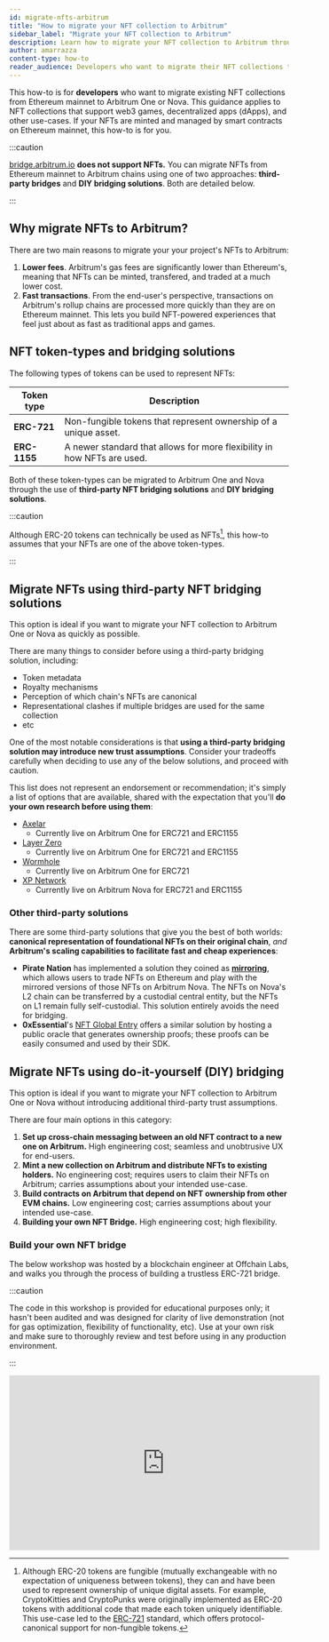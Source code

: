 ```yaml
---
id: migrate-nfts-arbitrum
title: "How to migrate your NFT collection to Arbitrum"
sidebar_label: "Migrate your NFT collection to Arbitrum"
description: Learn how to migrate your NFT collection to Arbitrum through third-party bridges and DIY bridging solutions.
author: amarrazza
content-type: how-to
reader_audience: Developers who want to migrate their NFT collections to Arbitrum
---
```




<PublicPreviewBannerPartial />

This how-to is for **developers** who want to migrate existing NFT collections from Ethereum mainnet to <a data-quicklook-from="arbitrum-one">Arbitrum One</a> or <a data-quicklook-from="arbitrum-nova">Nova</a>. This guidance applies to NFT collections that support web3 games, decentralized apps (dApps), and other use-cases. If your NFTs are minted and managed by smart contracts on Ethereum mainnet, this how-to is for you.

:::caution

[bridge.arbitrum.io](https://bridge.arbitrum.io/) **does not support NFTs.** You can migrate NFTs from Ethereum mainnet to Arbitrum chains using one of two approaches: **third-party bridges** and **DIY bridging solutions**. Both are detailed below.

:::


## Why migrate NFTs to Arbitrum?

There are two main reasons to migrate your your project's NFTs to Arbitrum:

 1. **Lower fees**. Arbitrum's gas fees are significantly lower than Ethereum's, meaning that NFTs can be minted, transfered, and traded at a much lower cost.
 2. **Fast transactions**. From the end-user's perspective, transactions on Arbitrum's rollup chains are processed more quickly than they are on Ethereum mainnet. This lets you build NFT-powered experiences that feel just about as fast as traditional apps and games.

<!-- todo: when shouldn't you? Risks to call out? -->

## NFT token-types and bridging solutions

The following types of tokens can be used to represent NFTs:

| Token type   | Description                                                             |
| ------------ | ----------------------------------------------------------------------- |
| **ERC-721**  | Non-fungible tokens that represent ownership of a unique asset.         |
| **ERC-1155** | A newer standard that allows for more flexibility in how NFTs are used. |

Both of these token-types can be migrated to Arbitrum One and Nova through the use of **third-party NFT bridging solutions** and **DIY bridging solutions**.

:::caution

Although ERC-20 tokens can technically be used as NFTs[^1], this how-to assumes that your NFTs are one of the above token-types.

:::


## Migrate NFTs using third-party NFT bridging solutions
 
This option is ideal if you want to migrate your NFT collection to <a data-quicklook-from="arbitrum-one">Arbitrum One</a> or <a data-quicklook-from="arbitrum-nova">Nova</a> as quickly as possible.

There are many things to consider before using a third-party bridging solution, including:

 - Token metadata
 - Royalty mechanisms
 - Perception of which chain's NFTs are canonical
 - Representational clashes if multiple bridges are used for the same collection
 - etc

One of the most notable considerations is that **using a third-party bridging solution may introduce new trust assumptions**. Consider your tradeoffs carefully when deciding to use any of the below solutions, and proceed with caution.

This list does not represent an endorsement or recommendation; it's simply a list of options that are available, shared with the expectation that you'll **do your own research before using them**:

- [Axelar](https://axelar.network/)
    - Currently live on Arbitrum One for ERC721 and ERC1155
- [Layer Zero](https://layerzero.network/)
    - Currently live on Arbitrum One for ERC721 and ERC1155
- [Wormhole](https://wormhole.com/)
    - Currently live on Arbitrum One for ERC721
- [XP Network](https://xp.network/)
    - Currently live on Arbitrum Nova for ERC721 and ERC1155


### Other third-party solutions

There are some third-party solutions that give you the best of both worlds: **canonical representation of foundational NFTs on their original chain**, *and* **Arbitrum's scaling capabilities to facilitate fast and cheap experiences**:

 - **Pirate Nation** has implemented a solution they coined as **[mirroring](https://piratenation.medium.com/mirroring-trade-on-l1-play-on-l2-3f53068a6a44)**, which allows users to trade NFTs on Ethereum and play with the mirrored versions of those NFTs on Arbitrum Nova. The NFTs on Nova's L2 chain can be transferred by a custodial central entity, but the NFTs on L1 remain fully self-custodial. This solution entirely avoids the need for bridging.
 - **0xEssential**'s [NFT Global Entry](https://docs.0xessential.com/0xessential/guides/nft-global-entry) offers a similar solution by hosting a public oracle that generates ownership proofs; these proofs can be easily consumed and used by their SDK.


## Migrate NFTs using do-it-yourself (DIY) bridging

This option is ideal if you want to migrate your NFT collection to <a data-quicklook-from="arbitrum-one">Arbitrum One</a> or <a data-quicklook-from="arbitrum-nova">Nova</a> without introducing additional third-party trust assumptions. 

There are four main options in this category:

1. **Set up cross-chain messaging between an old NFT contract to a new one on Arbitrum.** High engineering cost; seamless and unobtrusive UX for end-users.
2. **Mint a new collection on Arbitrum and distribute NFTs to existing holders.** No engineering cost; requires users to claim their NFTs on Arbitrum; carries assumptions about your intended use-case.
3. **Build contracts on Arbitrum that depend on NFT ownership from other EVM chains.** Low engineering cost; carries assumptions about your intended use-case.
4. **Building your own NFT Bridge.** High engineering cost; high flexibility.

### Build your own NFT bridge

The below workshop was hosted by a blockchain engineer at Offchain Labs, and walks you through the process of building a trustless ERC-721 bridge.

:::caution

The code in this workshop is provided for educational purposes only; it hasn't been audited and was designed for clarity of live demonstration (not for gas optimization, flexibility of functionality, etc). Use at your own risk and make sure to thoroughly review and test before using in any production environment.

:::

<iframe width="560" height="315" src="https://www.youtube.com/embed/7fyyaPuPtW0" title="YouTube video player" frameborder="0" allow="accelerometer; autoplay; clipboard-write; encrypted-media; gyroscope; picture-in-picture; web-share" allowfullscreen></iframe>


[^1]: Although ERC-20 tokens are fungible (mutually exchangeable with no expectation of uniqueness between tokens), they can and have been used to represent ownership of unique digital assets. For example, CryptoKitties and CryptoPunks were originally implemented as ERC-20 tokens with additional code that made each token uniquely identifiable. This use-case led to the [ERC-721](https://ethereum.org/en/developers/docs/standards/tokens/erc-721/) standard, which offers protocol-canonical support for non-fungible tokens.